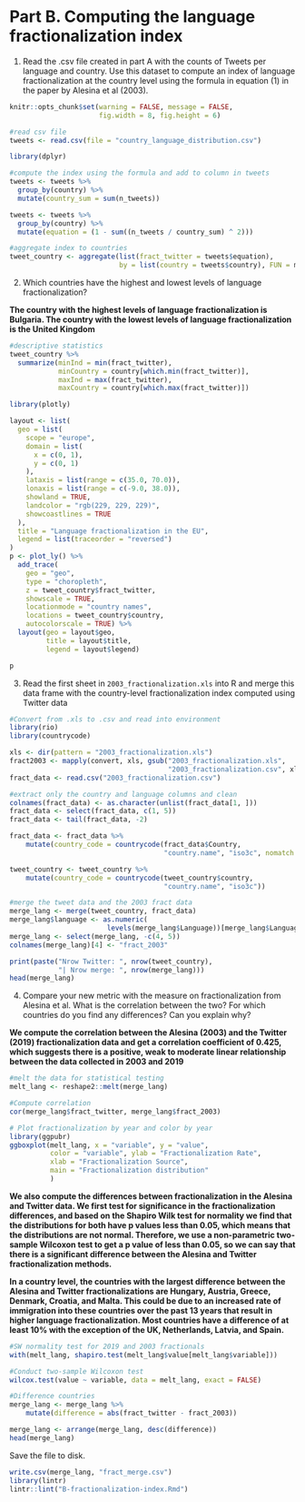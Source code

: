 # Part B. Computing the language fractionalization index

1. Read the .csv file created in part A with the counts of Tweets per language and country. Use this dataset to compute an index of language fractionalization at the country level using the formula in equation (1) in the paper by Alesina et al (2003).

```{r global_options, include = FALSE}
knitr::opts_chunk$set(warning = FALSE, message = FALSE,
                      fig.width = 8, fig.height = 6)
```
```{r}
#read csv file
tweets <- read.csv(file = "country_language_distribution.csv")

library(dplyr)

#compute the index using the formula and add to column in tweets
tweets <- tweets %>%
  group_by(country) %>%
  mutate(country_sum = sum(n_tweets))

tweets <- tweets %>%
  group_by(country) %>%
  mutate(equation = (1 - sum((n_tweets / country_sum) ^ 2)))

#aggregate index to countries
tweet_country <- aggregate(list(fract_twitter = tweets$equation),
                           by = list(country = tweets$country), FUN = mean)

```

2. Which countries have the highest and lowest levels of language fractionalization?

**The country with the highest levels of language fractionalization is Bulgaria. The country with the lowest levels of language fractionalization is the United Kingdom**

```{r}
#descriptive statistics
tweet_country %>%
  summarize(minInd = min(fract_twitter),
            minCountry = country[which.min(fract_twitter)],
            maxInd = max(fract_twitter),
            maxCountry = country[which.max(fract_twitter)])
```

```{r}
library(plotly)

layout <- list(
  geo = list(
    scope = "europe",
    domain = list(
      x = c(0, 1),
      y = c(0, 1)
    ),
    lataxis = list(range = c(35.0, 70.0)),
    lonaxis = list(range = c(-9.0, 38.0)),
    showland = TRUE,
    landcolor = "rgb(229, 229, 229)",
    showcoastlines = TRUE
  ),
  title = "Language fractionalization in the EU",
  legend = list(traceorder = "reversed")
)
p <- plot_ly() %>%
  add_trace(
    geo = "geo",
    type = "choropleth",
    z = tweet_country$fract_twitter,
    showscale = TRUE,
    locationmode = "country names",
    locations = tweet_country$country,
    autocolorscale = TRUE) %>%
  layout(geo = layout$geo,
         title = layout$title,
         legend = layout$legend)

p
```

3. Read the first sheet in `2003_fractionalization.xls` into R and merge this data frame with the country-level fractionalization index computed using Twitter data

```{r}
#Convert from .xls to .csv and read into environment
library(rio)
library(countrycode)

xls <- dir(pattern = "2003_fractionalization.xls")
fract2003 <- mapply(convert, xls, gsub("2003_fractionalization.xls",
                                       "2003_fractionalization.csv", xls))
fract_data <- read.csv("2003_fractionalization.csv")

#extract only the country and language columns and clean
colnames(fract_data) <- as.character(unlist(fract_data[1, ]))
fract_data <- select(fract_data, c(1, 5))
fract_data <- tail(fract_data, -2)

fract_data <- fract_data %>%
    mutate(country_code = countrycode(fract_data$Country,
                                      "country.name", "iso3c", nomatch = NA))

tweet_country <- tweet_country %>%
    mutate(country_code = countrycode(tweet_country$country,
                                      "country.name", "iso3c"))

#merge the tweet data and the 2003 fract data
merge_lang <- merge(tweet_country, fract_data)
merge_lang$language <- as.numeric(
                        levels(merge_lang$Language))[merge_lang$Language]
merge_lang <- select(merge_lang, -c(4, 5))
colnames(merge_lang)[4] <- "fract_2003"

print(paste("Nrow Twitter: ", nrow(tweet_country),
            "| Nrow merge: ", nrow(merge_lang)))
head(merge_lang)
```


4. Compare your new metric with the measure on fractionalization from Alesina et al. What is the correlation between the two? For which countries do you find any differences? Can you explain why?

**We compute the correlation between the Alesina (2003) and the Twitter (2019) fractionalization data and get a correlation coefficient of 0.425, which suggests there is a positive, weak to moderate linear relationship between the data collected in 2003 and 2019**

```{r}

#melt the data for statistical testing
melt_lang <- reshape2::melt(merge_lang)

#Compute correlation
cor(merge_lang$fract_twitter, merge_lang$fract_2003)

# Plot fractionalization by year and color by year
library(ggpubr)
ggboxplot(melt_lang, x = "variable", y = "value",
          color = "variable", ylab = "Fractionalization Rate",
          xlab = "Fractionalization Source",
          main = "Fractionalization distribution"
          )
```

**We also compute the differences between fractionalization in the Alesina and Twitter data. We first test for significance in the fractionalization differences, and based on the Shapiro Wilk test for normality we find that the distributions for both have p values less than 0.05, which means that the distributions are not normal. Therefore, we use a non-parametric two-sample Wilcoxon test to get a p value of less than 0.05, so we can say that there is a significant difference between the Alesina and Twitter fractionalization methods.**

**In a country level, the countries with the largest difference between the Alesina and Twitter fractionalizations are Hungary, Austria, Greece, Denmark, Croatia, and Malta. This could be due to an increased rate of immigration into these countries over the past 13 years that result in higher language fractionalization. Most countries have a difference of at least 10% with the exception of the UK, Netherlands, Latvia, and Spain.**

```{r}
#SW normality test for 2019 and 2003 fractionals
with(melt_lang, shapiro.test(melt_lang$value[melt_lang$variable]))

#Conduct two-sample Wilcoxon test
wilcox.test(value ~ variable, data = melt_lang, exact = FALSE)

#Difference countries
merge_lang <- merge_lang %>%
    mutate(difference = abs(fract_twitter - fract_2003))

merge_lang <- arrange(merge_lang, desc(difference))
head(merge_lang)
```


Save the file to disk.

```{r}
write.csv(merge_lang, "fract_merge.csv")
library(lintr)
lintr::lint("B-fractionalization-index.Rmd")
```
